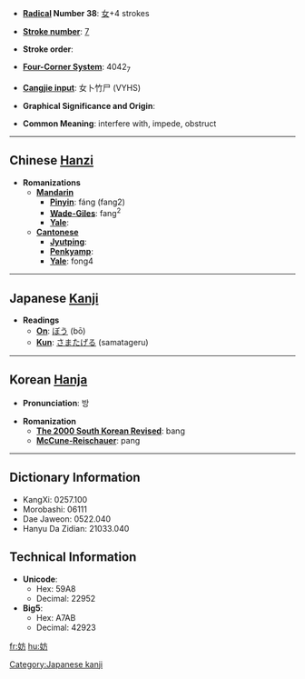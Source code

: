 * '''[[Wiktionary:Chinese radical index| Radical]] Number 38''': [[Wiktionary:Chinese radical index 女|女]]+4 strokes

* '''[[Wiktionary:Chinese total strokes index|Stroke number]]''': [[Wiktionary:Chinese total strokes index 7|7]]

* '''Stroke order''': 

* '''[[Wiktionary:Chinese four corner index|Four-Corner System]]''': 4042<sub>7</sub>

* '''[[Wiktionary:Chinese Cangjie index|Cangjie input]]''': 女卜竹尸 (VYHS)

* '''Graphical Significance and Origin''': 

* '''Common Meaning''': interfere with, impede, obstruct

----

== Chinese [[Hanzi]] ==

* '''Romanizations'''
** '''[[Mandarin]]'''
*** '''[[Pinyin]]''': fáng (fang2)
*** '''[[Wade-Giles]]''': fang<sup>2</sup>
*** '''[[Yale]]''': 
** '''[[Cantonese]]'''
*** '''[[Jyutping]]''':
*** '''[[Penkyamp]]''': 
*** '''[[Yale]]''': fong4


----

== Japanese [[Kanji]] ==

* '''Readings'''
** '''[[On]]''': [[ぼう]] (bō)
** '''[[Kun]]''': [[さまたげる]] (samatageru)


----

== Korean [[Hanja]] ==

* '''Pronunciation''': 방

* '''Romanization'''
** '''[[The 2000 South Korean Revised Romanization|The 2000 South Korean Revised]]''': bang
** '''[[McCune-Reischauer]]''': pang

----

== Dictionary Information ==

* KangXi: 0257.100
* Morobashi: 06111
* Dae Jaweon: 0522.040
* Hanyu Da Zidian: 21033.040

== Technical Information ==

* '''Unicode''':
** Hex: 59A8
** Decimal: 22952
* '''Big5''':
** Hex: A7AB
** Decimal: 42923

[[Category:Japanese kanji]]

[[fr:妨]]
[[hu:妨]]